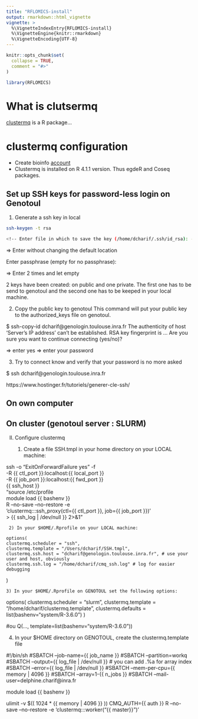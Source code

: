 ```yaml
---
title: "RFLOMICS-install"
output: rmarkdown::html_vignette
vignette: >
  %\VignetteIndexEntry{RFLOMICS-install}
  %\VignetteEngine{knitr::rmarkdown}
  %\VignetteEncoding{UTF-8}
---
```


```r
knitr::opts_chunk$set(
  collapse = TRUE,
  comment = "#>"
)
```

```r
library(RFLOMICS)
```

# What is clutsermq
[clustermq](https://github.com/mschubert/clustermq) is a R package...

# clustermq configuration

- Create bioinfo [account](http://bioinfo.genotoul.fr/index.php/ask-for/create-an-account-2/)
- Clustermq is installed on R 4.1.1 version. Thus egdeR and Coseq packages.

## Set up SSH keys for password-less login on Genotoul

  1)  Generate a ssh key in local
  
```bash

ssh-keygen -t rsa

<!-- Enter file in which to save the key (/home/dcharif/.ssh/id_rsa): -->

```

=> Enter without changing the default location

Enter passphrase (empty for no passphrase):

=> Enter 2 times and let empty

2 keys have been created: on public and one private. The first one has to be send to genotoul
and the second one has to be keeped in your local machine.

  2) Copy the public key to genotoul
This command will put your public key to the authorized_keys file on genotoul.

$ ssh-copy-id dcharif@genologin.toulouse.inra.fr
The authenticity of host 'Server's IP address' can't be established. RSA key fingerprint is ... Are you sure you want to continue connecting (yes/no)?

=> enter yes
=> enter your password

  3) Try to connect know and verify that your password is no more asked

$ ssh dcharif@genologin.toulouse.inra.fr


https://www.hostinger.fr/tutoriels/generer-cle-ssh/

## On own computer 



## On cluster (genotoul server : SLURM)






II) Configure clustermq


     1) Create a file SSH.tmpl in your home directory on your LOCAL machine:

ssh -o "ExitOnForwardFailure yes" -f \
    -R {{ ctl_port }}:localhost:{{ local_port }} \
    -R {{ job_port }}:localhost:{{ fwd_port }} \
    {{ ssh_host }} \
    "source /etc/profile\
     module load {{ bashenv }}\
     R --no-save --no-restore -e \
     'clustermq:::ssh_proxy(ctl={{ ctl_port }}, job={{ job_port }})' \
     > {{ ssh_log | /dev/null }} 2>&1"
     

     2) In your $HOME/.Rprofile on your LOCAL machine:

    options(
    clustermq.scheduler = "ssh",
    clustermq.template = "/Users/dcharif/SSH.tmpl",
    clustermq.ssh.host = "dcharif@genologin.toulouse.inra.fr", # use your user and host, obviously
    clustermq.ssh.log = "/home/dcharif/cmq_ssh.log" # log for easier debugging
)


    3) In your $HOME/.Rprofile on GENOTOUL set the following options:

options(
    clustermq.scheduler = "slurm",
    clustermq.template = "/home/dcharif/clustermq.template",
    clustermq.defaults = list(bashenv="system/R-3.6.0")
)

#ou Q(..., template=list(bashenv="system/R-3.6.0"))

   4) In your $HOME directory on GENOTOUL, create the clustermq.template file

#!/bin/sh
#SBATCH --job-name={{ job_name }}
#SBATCH --partition=workq
#SBATCH --output={{ log_file | /dev/null }} # you can add .%a for array index
#SBATCH --error={{ log_file | /dev/null }}
#SBATCH --mem-per-cpu={{ memory | 4096 }}
#SBATCH --array=1-{{ n_jobs }}
#SBATCH --mail-user=delphine.charif@inra.fr

module load {{ bashenv }}

ulimit -v $(( 1024 * {{ memory | 4096 }} ))
CMQ_AUTH={{ auth }} R --no-save --no-restore -e 'clustermq:::worker("{{ master}}")'




